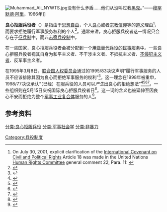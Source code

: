 [[File:Muhammad_Ali_NYWTS.jpg|thumb]]没有什么矛盾……他们从没叫过我[[黑鬼|黑鬼]]。”——[[穆罕默德·阿里|穆罕默德·阿里]]，1966年]]

'''良心拒服兵役者'''（{{lang-en|conscientious objector}}）是指由于[[思想自由|思想自由]]，个人[[良心|良心]]或者[[宗教信仰|宗教信仰]]等的[[道义|道义]]理由<ref>On July 30, 2001, explicit clarification of the [[公民权利及政治权利国际公约|International Covenant on Civil and Political Rights]] Article 18 was made in the United Nations [[联合国人权事务委员会|Human Rights Committee]] general comment 22, Para. 11: {{cite web|url=http://www.ohchr.org/EN/Issues/FreedomReligion/Pages/IstandardsI3k.aspx|title=Special Rapporteur on freedom of religion or belief. Framework for communications. Conscientious Objection|publisher=Office of the United Nations High Commissioner for Human Rights|accessdate=2012-05-07|archive-date=2017-09-26|archive-url=https://web.archive.org/web/20170926040943/http://www.ohchr.org/EN/Issues/FreedomReligion/Pages/IstandardsI3k.aspx|dead-url=no}}</ref>，而要求拒绝履行军事服务权利的个人<ref>{{cite web|url=http://www.ohchr.org/EN/ProfessionalInterest/Pages/CCPR.aspx|title=International Covenant on Civil and Political Rights;  of the United Nations High Commissioner for Human Rights|accessdate=2008-05-15|archive-date=2020-01-02|archive-url=https://web.archive.org/web/20200102161705/https://www.ohchr.org/EN/ProfessionalInterest/Pages/CCPR.aspx|dead-url=no}}</ref>。通常来讲，良心拒服兵役者这一情况只会存在于[[征兵制|征兵制]]中，而非[[志願役|志愿兵役制]]中。

在一些国家，良心拒服兵役者会被分配到一个[[民役|用做替代兵役的民事服务]]中。一些良心拒服兵役者视其自身为和平主义者、不干涉主义者、不抵抗主义者、[[互不侵犯原則|不侵犯主义者]]、反军事主义者。

在1995年3月8日，[[联合国人权委员会|联合国人权委员会]]通过的1995/83决议声明“履行军事服务的人员不应该排除其因为良心而拒绝军事服务的权利”<ref>{{cite web|url=http://www.unhcr.org/refworld/topic,4565c22523,4565c25f2c9,3b00f0d220,0.html |title=UN Commission on Human Rights, Conscientious objection to military service., 8 March 1995, E/CN.4/RES/1995/83 (See point #2)|author=UN Commission on Human Rights |date=1995-03-08 |work=|publisher=UN Commission on Human Rights |accessdate=2009-12-02}}</ref>。这一理念在1998年被重申，1998/77决议承认“（已经）在服兵役的人员可以''产生''出良心的拒绝想法”<ref>{{cite web|url=http://www.unhchr.ch/Huridocda/Huridoca.nsf/0/5bc5759a53f36ab380256671004b643a?Opendocument|title= Conscientious objection to military service; Commission on Human Rights resolution 1998/77; see preamble "Aware..."|author= United Nations High Commissioner for Human Rights|date=1998-04-22|work=|publisher= United Nations High Commissioner for Human Rights|accessdate=2009-12-08}}</ref><ref>{{cite web|url=http://www.unhcr.org/cgi-bin/texis/vtx/refworld/rwmain?page=search&docid=3b00f0be10&skip=0&query=1998/77|title=Conscientious objection to military service; E/CN.4/RES/1998/77; See introductory paragraph|date=1998-04-22|publisher=UN Commission on Human Rights|accessdate=2009-12-09}}</ref><ref>{{cite web|url=http://ap.ohchr.org/documents/sdpage_e.aspx?b=1&se=10&t=11|title=Conscientious objection to military service, Commission on Human Rights resolution 1998/77, Navigation to document: press "next" four times, see bottom listing, and at the right choose letter for language ("E" for English) Document:  CHR 54th 4/22/1998E/CN.4/RES/1998/77|year=1998|publisher=United Nations Human Rights, Office of the High Commissioner for Human Rights|accessdate=2008-04-24|archive-date=2011-09-27|archive-url=https://web.archive.org/web/20110927155926/http://ap.ohchr.org/documents/sdpage_e.aspx?b=1&se=10&t=11|dead-url=no}}</ref><ref name="D. CHRISTOPHER DECKER, AND LUCIA FRESA">{{cite web |url=http://www1.law.nyu.edu/journals/jilp/issues/33/pdf/33n.pdf |title=THE STATUS OF CONSCIENTIOUS OBJECTION UNDER ARTICLE 4 OF THE EUROPEAN CONVENTION ON HUMAN RIGHTS, 33 N.Y.U. J. INT'L L. & POL. 379 (2000); See pages 412–424, (or PDF pages 34–36) |author1=D. CHRISTOPHER DECKER |author2=AND LUCIA FRESA |date=2001-03-29 |work= |publisher=New York University School of Law, Issues – Volume 33 |accessdate=2009-12-02 |archive-date=2011-11-22 |archive-url=https://web.archive.org/web/20111122030613/http://www1.law.nyu.edu/journals/jilp/issues/33/pdf/33n.pdf |dead-url=yes }}</ref>。一些组织则在5月15日庆祝国际良心拒服兵役者日<ref>{{cite web|url=http://www.wri-irg.org/campaigns/co_day|title=Campaigns: International Day on Conscientious Objection|accessdate=2014-05-10|archive-date=2014-06-25|archive-url=https://web.archive.org/web/20140625054559/http://wri-irg.org/campaigns/co_day|dead-url=no}}</ref>。这一词的含义也被延伸至因良心不安而拒绝为整个[[军事工业复合体|军事工业复合体]]服务的人<ref>{{Cite web|title=Confessions of a Military Industrial Complex Conscientious Objector|url=https://www.opednews.com/articles/Confessions-of-a-Military-by-Richard-Wilson-100428-533.html|accessdate=2020-09-08|work=OpEdNews|language=en}}</ref>。

== 参考资料 ==
{{reflist}}

{{反战|state=collapsed}}
{{Authority control}}

[[分类:良心拒服兵役|分类:良心拒服兵役]]
[[Category:兵役制度|Category:兵役制度]]
[[分类:军事社会学|分类:军事社会学]]
[[分类:非暴力|分类:非暴力]]